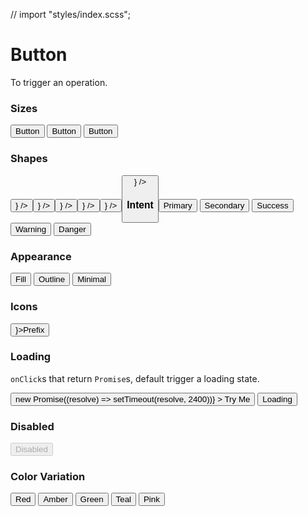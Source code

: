 
// import "styles/index.scss";

<Meta title="Core/Button" component={Button} />

# Button

To trigger an operation.

### Sizes

<Canvas>
  <Story name="Sizes">
    <Grid colNum={3}>
      <Box>
        <Button size="small">Button</Button>
      </Box>
      <Box>
        <Button size="medium">Button</Button>
      </Box>
      <Box>
        <Button size="large">Button</Button>
      </Box>
    </Grid>
  </Story>
</Canvas>

### Shapes

<Canvas>
  <Story name="Shapes">
    <Grid colNum={6}>
      <Box>
        <Button size="small" shape="square" icon={<Smile />} />
      </Box>
      <Box>
        <Button size="medium" shape="square" icon={<Smile />} />
      </Box>
      <Box>
        <Button size="large" shape="square" icon={<Smile />} />
      </Box>
      <Box>
        <Button size="small" shape="circle" icon={<Smile />} />
      </Box>
      <Box>
        <Button size="medium" shape="circle" icon={<Smile />} />
      </Box>
      <Box>
        <Button size="large" shape="circle" icon={<Smile />} />
      </Box>
    </Grid>
  </Story>
</Canvas>

### Intent

<Canvas>
  <Story name="Intent">
    <Grid colNum={5}>
      <Box>
        <Button intent="primary">Primary</Button>
      </Box>
      <Box>
        <Button intent="secondary">Secondary</Button>
      </Box>
      <Box>
        <Button intent="success">Success</Button>
      </Box>
      <Box>
        <Button intent="warning">Warning</Button>
      </Box>
      <Box>
        <Button intent="danger">Danger</Button>
      </Box>
    </Grid>
  </Story>
</Canvas>

### Appearance

<Canvas>
  <Story name="Appearance">
    <Grid colNum={3}>
      <Box>
        <Button appearance="fill">Fill</Button>
      </Box>
      <Box>
        <Button appearance="outline">Outline</Button>
      </Box>
      <Box>
        <Button appearance="minimal">Minimal</Button>
      </Box>
    </Grid>
  </Story>
</Canvas>

### Icons

<Canvas>
  <Story name="Icons">
    <Box>
      <Button icon={<Smile />}>Prefix</Button>
    </Box>
  </Story>
</Canvas>

### Loading

`onClick`s that return `Promise`s, default trigger a loading state.

<Canvas>
  <Story name="Loading">
    <Grid colNum={2}>
      <Box>
        <Button
          onClick={() => new Promise((resolve) => setTimeout(resolve, 2400))}
        >
          Try Me
        </Button>
      </Box>
      <Box>
        <Button loading>Loading</Button>
      </Box>
    </Grid>
  </Story>
</Canvas>

### Disabled

<Canvas>
  <Story name="Disabled">
    <Grid colNum={2}>
      <Box>
        <Button disabled>Disabled</Button>
      </Box>
    </Grid>
  </Story>
</Canvas>

### Color Variation

<Canvas>
  <Story name="Colors">
    <Grid colNum={5}>
      <Box>
        <Button color="red">Red</Button>
      </Box>
      <Box>
        <Button color="amber">Amber</Button>
      </Box>
      <Box>
        <Button color="green">Green</Button>
      </Box>
      <Box>
        <Button color="teal">Teal</Button>
      </Box>
      <Box>
        <Button color="pink">Pink</Button>
      </Box>
    </Grid>
  </Story>
</Canvas>
